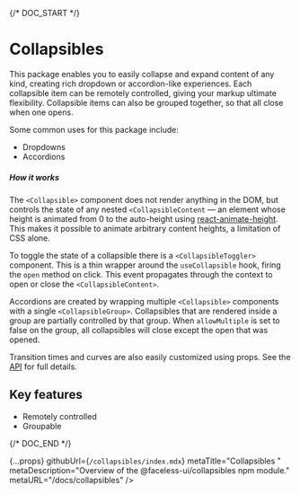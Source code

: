 
{/* DOC_START */}

# Collapsibles

This package enables you to easily collapse and expand content of any kind, creating rich dropdown or accordion-like experiences. Each collapsible item can be remotely controlled, giving your markup ultimate flexibility. Collapsible items can also be grouped together, so that all close when one opens.

Some common uses for this package include:
- Dropdowns
- Accordions

##### How it works

The `<Collapsible>` component does not render anything in the DOM, but controls the state of any nested `<CollapsibleContent` — an element whose height is animated from 0 to the auto-height using [react-animate-height](https://github.com/Stanko/react-animate-height). This makes it possible to animate arbitrary content heights, a limitation of CSS alone.

To toggle the state of a collapsible there is a `<CollapsibleToggler>` component. This is a thin wrapper around the `useCollapsible` hook, firing the `open` method on click. This event propagates through the context to open or close the `<CollapsibleContent>`.

Accordions are created by wrapping multiple `<Collapsible>` components with a single `<CollapsibleGroup>`. Collapsibles that are rendered inside a group are partially controlled by that group. When `allowMultiple` is set to false on the group, all collapsibles will close except the open that was opened.

Transition times and curves are also easily customized using props. See the [API](/docs/collapsibles/api) for full details.

## Key features

- Remotely controlled
- Groupable

{/* DOC_END */}

  {...props}
  githubUrl={`/collapsibles/index.mdx`}
  metaTitle="Collapsibles "
  metaDescription="Overview of the @faceless-ui/collapsibles npm module."
  metaURL="/docs/collapsibles"
/>

